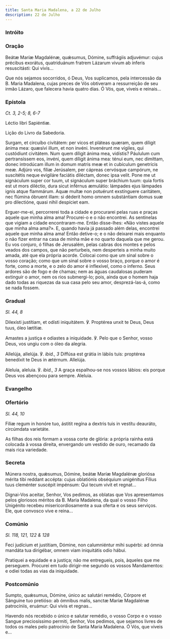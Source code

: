 ```yaml
---
title: Santa Maria Madalena, a 22 de Julho
description: 22 de Julho
---
```


### Intróito


<LinkCard
  href="/missal/comum/18virgensmartires2#intróito"
  title="Virgens Mártires - Missa Me exspectavérunt"
/>

### Oração

<div class="side-by-side not-content">

Beátæ Maríæ Magdalénæ, quǽsumus, Dómine, suffrágiis adjuvémur: cujus
    précibus exorátus, quatriduánum fratrem Lázarum vivum ab ínferis
    resuscitásti: Qui vivis...

Que nós sejamos socorridos, ó Deus, Vos suplicamos, pela intercessão da B.
    Maria Madalena, cujas preces de Vós obtiveram a ressurreição de seu irmão
    Lázaro, que falecera havia quatro dias. Ó Vós, que, viveis e reinais...

</div>

### Epístola

<em>Ct. 3, 2-5; 8, 6-7</em>

<div class="side-by-side not-content">

Léctio libri Sapiéntiæ.

Lição do Livro da Sabedoria.

Surgam, et circuíbo civitátem: per vicos et pláteas quæram, quem díligit
    ánima mea: quæsívi illum, et non invéni. Invenérunt me vígiles, qui
    custódiunt civitátem. Num quem díligit ánima mea, vidístis? Páululum cum
    pertransíssem eos, invéni, quem díligit ánima mea: ténui eum, nec dimíttam,
    donec introdúcam illum in domum matris meæ et in cubículum genetrícis meæ.
    Adjúro vos, fíliæ Jerúsalem, per cápreas cervósque campórum, ne suscitétis
    neque evigiláre faciátis diléctam, donec ipsa velit. Pone me ut signáculum
    super cor tuum, ut signáculum super bráchium tuum: quia fortis est ut mors
    diléctio, dura sicut inférnus æmulátio: lámpades ejus lámpades ignis atque
    flammárum. Aquæ multæ non potuérunt exstínguere caritátem, nec flúmina
    óbruent illam: si déderit homo omnem substántiam domus suæ pro dilectióne,
    quasi nihil despíciet eam.

Erguer-me-ei, percorrerei toda a cidade e procurarei pelas ruas e praças
    aquele que minha alma ama! Procurei-o e o não encontrei. As sentinelas que
    vigiam a cidade encontraram-me. Então disse-lhes: «Não vistes aquele que
    minha alma ama?». E, quando havia já passado além delas, encontrei aquele
    que minha alma ama! Então detive-o; e o não deixarei mais enquanto o não
    fizer entrar na casa de minha mãe e no quarto daquela que me gerou. Eu vos
    conjuro, ó filhas de Jerusalém, pelas cabras dos montes e pelos veados dos
    campos, que não perturbeis, nem desperteis a minha muito amada, até que ela
    própria acorde. Colocai como que um sinal sobre o vosso coração; como que um
    sinal sobre o vosso braço, porque o amor é forte, como a morte, e o zelo do
    amor é inflexível, como o inferno. Seus ardores são de fogo e de chamas; nem
    as águas caudalosas puderam extinguir o amor, nem os rios submergi-lo; pois,
    ainda que o homem haja dado todas as riquezas da sua casa pelo seu amor,
    desprezá-las-á, como se nada fossem.

</div>

### Gradual

<em>Sl. 44, 8</em>

<div class="side-by-side not-content">

Dilexísti justítiam, et odísti iniquitátem. ℣. Proptérea unxit te Deus, Deus
    tuus, óleo lætítiæ.

Amastes a justiça e odiastes a iniquidade. ℣. Pelo que o Senhor, vosso Deus,
    vos ungiu com o óleo da alegria.

Allelúja, allelúja. ℣. <em>ibid., 3</em> Diffúsa est grátia in lábiis tuis:
    proptérea benedíxit te Deus in ætérnum. Allelúja.

Aleluia, aleluia. ℣. <em>ibid., 3</em> A graça espalhou-se nos vossos
    lábios: eis porque Deus vos abençoou para sempre. Aleluia.

</div>

### Evangelho

<LinkCard
  href="/missal/quaresma/paixaoquinta#evangelho"
  title="Quinta-feira da Semana da Paixão - Estação em Santo Apolinário"
/>

### Ofertório

<em>Sl. 44, 10</em>

<div class="side-by-side not-content">

Fíliæ regum in honóre tuo, ástitit regína a dextris tuis in vestítu
    deauráto, circúmdata varietáte.

As filhas dos reis formam a vossa corte de glória: a própria rainha está
    colocada à vossa direita, envergando um vestido de ouro, recamado da mais
    rica variedade.

</div>

### Secreta

<div class="side-by-side not-content">

Múnera nostra, quǽsumus, Dómine, beátæ Maríæ Magdalénæ gloriósa mérita tibi
    reddant accépta: cujus oblatiónis obséquium unigénitus Fílius tuus cleménter
    suscépit impénsum: Qui tecum vivit et regnat...

Dignai-Vos aceitar, Senhor, Vos pedimos, as oblatas que Vos apresentamos
    pelos gloriosos méritos da B. Maria Madalena, da qual o vosso Filho
    Unigénito recebeu misericordiosamente a sua oferta e os seus serviços. Ele,
    que convosco vive e reina...

</div>

### Comúnio

<em>Sl. 118, 121, 122 & 128</em>

<div class="side-by-side not-content">

Feci judícium et justítiam, Dómine, non calumniéntur mihi supérbi: ad ómnia
    mandáta tua dirigébar, omnem viam iniquitátis odio hábui.

Pratiquei a equidade e a justiça; não me entregueis, pois, àqueles que me
    perseguem. Procurei em tudo dirigir-me segundo os vossos Mandamentos: e
    odiei todas as vias da iniquidade.

</div>

### Postcomúnio

<div class="side-by-side not-content">

Sumpto, quǽsumus, Dómine, único ac salutári remédio, Córpore et Sánguine tuo
    pretióso: ab ómnibus malis, sanctæ Maríæ Magdalénæ patrocíniis, eruámur: Qui
    vivis et regnas...

Havendo nós recebido o único e salutar remédio, o vosso Corpo e o vosso
    Sangue preciosíssimo permiti, Senhor, Vos pedimos, que sejamos livres de
    todos os males pelo patrocínio de Santa Maria Madalena. Ó Vós, que viveis
    e...

</div>
